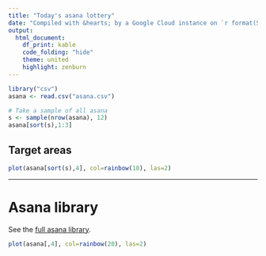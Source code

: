 ```yaml
---
title: "Today's asana lottery"
date: "Compiled with &hearts; by a Google Cloud instance on `r format(Sys.time())`"
output:
  html_document:
    df_print: kable
    code_folding: "hide"
    theme: united
    highlight: zenburn
---
```


```r
library("csv")
asana <- read.csv("asana.csv")

# Take a sample of all asana
s <- sample(nrow(asana), 12)
asana[sort(s),1:3]
```

## Target areas
```r
plot(asana[sort(s),4], col=rainbow(18), las=2)
```

---

# Asana library
See the [full asana library](https://github.com/deanturpin/yogr/blob/master/asana.csv).

```r
plot(asana[,4], col=rainbow(20), las=2)
```
